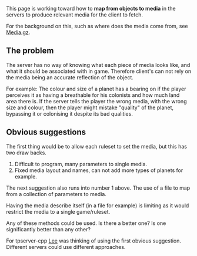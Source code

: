 This page is working toward how to '''map from objects to media''' in the servers to produce relevant media for the client to fetch.

For the background on this, such as where does the media come from, see [[Media.gz]].

== The problem ==

The server has no way of knowing what each piece of media looks like, and what it should be associated with in game. Therefore client's can not rely on the media being an accurate reflection of the object.

For example: The colour and size of a planet has a bearing on if the player perceives it as having a breathable for his colonists and how much land area there is. If the server tells the player the wrong media, with the wrong size and colour, then the player might mistake "quality" of the planet, bypassing it or colonising it despite its bad qualities.

== Obvious suggestions ==

The first thing would be to allow each ruleset to set the media, but this has two draw backs.
# Difficult to program, many parameters to single media.
# Fixed media layout and names, can not add more types of planets for example.

The next suggestion also runs into number 1 above. The use of a file to map from a collection of parameters to media.

Having the media describe itself (in a file for example) is limiting as it would restrict the media to a single game/ruleset.

Any of these methods could be used. Is there a better one? Is one significantly better than any other?

For tpserver-cpp [[User:Lee Begg|Lee]] was thinking of using the first obvious suggestion. Different servers could use different approaches.